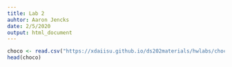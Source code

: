 ```yaml
---
title: Lab 2
auhtor: Aaron Jencks
date: 2/5/2020
output: html_document
---
```


```r
choco <- read.csv("https://xdaiisu.github.io/ds202materials/hwlabs/choco.csv")
head(choco)
```
